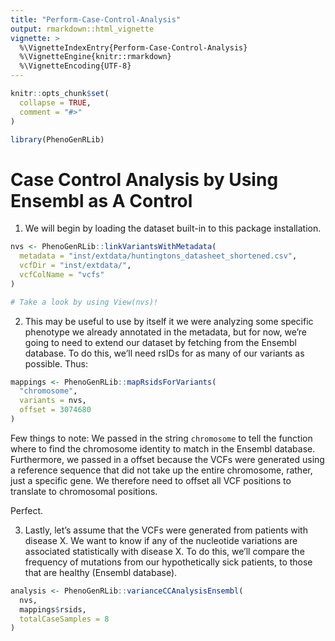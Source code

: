 ```yaml
---
title: "Perform-Case-Control-Analysis"
output: rmarkdown::html_vignette
vignette: >
  %\VignetteIndexEntry{Perform-Case-Control-Analysis}
  %\VignetteEngine{knitr::rmarkdown}
  %\VignetteEncoding{UTF-8}
---
```


```r
knitr::opts_chunk$set(
  collapse = TRUE,
  comment = "#>"
)
```

```r
library(PhenoGenRLib)
```

# Case Control Analysis by Using Ensembl as A Control

1. We will begin by loading the dataset built-in to this package installation.

```r
nvs <- PhenoGenRLib::linkVariantsWithMetadata(
  metadata = "inst/extdata/huntingtons_datasheet_shortened.csv",
  vcfDir = "inst/extdata/",
  vcfColName = "vcfs"
)

# Take a look by using View(nvs)!
```

2. This may be useful to use by itself it we were analyzing some specific phenotype we already annotated in the metadata, but for now, we're going to need to extend our dataset by fetching from the Ensembl database. To do this, we'll need rsIDs for as many of our variants as possible. Thus:

```r
mappings <- PhenoGenRLib::mapRsidsForVariants(
  "chromosome",
  variants = nvs,
  offset = 3074680
)
```

Few things to note: We passed in the string `chromosome` to tell the function where to find the chromosome identity to match in the Ensembl database. Furthermore, we passed in a offset because the VCFs were generated using a reference sequence that did not take up the entire chromosome, rather, just a specific gene. We therefore need to offset all VCF positions to translate to chromosomal positions.

Perfect.

3. Lastly, let's assume that the VCFs were generated from patients with disease X. We want to know if any of the nucleotide variations are associated statistically with disease X. To do this, we'll compare the frequency of mutations from our hypothetically sick patients, to those that are healthy (Ensembl database).

```r
analysis <- PhenoGenRLib::varianceCCAnalysisEnsembl(
  nvs,
  mappings$rsids,
  totalCaseSamples = 8
)
```